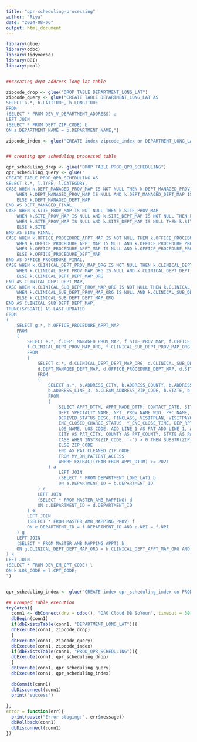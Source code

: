 ```yaml
---
title: "qpr-scheduling-processing"
author: "Riya"
date: "2024-08-06"
output: html_document
---
```


```r

library(glue)
library(odbc)
library(tidyverse)
library(DBI)
library(pool)


##creating dept address long lat table

zipcode_drop <- glue("DROP TABLE DEPARTMENT_LONG_LAT")
zipcode_query <- glue("CREATE TABLE DEPARTMENT_LONG_LAT AS
SELECT a.*, b.LATITUDE, b.LONGITUDE
FROM
(SELECT * FROM DEV_V_DEPARTMENT_ADDRESS) a
LEFT JOIN
(SELECT * FROM DEPT_ZIP_CODE) b
ON a.DEPARTMENT_NAME = b.DEPARTMENT_NAME;")

zipcode_index <- glue("CREATE index zipcode_index on DEPARTMENT_LONG_LAT (DEPARTMENT_ID)")


## creating qpr scheduling processed table

qpr_scheduling_drop <- glue("DROP TABLE PROD_QPR_SCHEDULING")
qpr_scheduling_query <- glue("
CREATE TABLE PROD_QPR_SCHEDULING AS
SELECT k.*, l.TYPE, l.CATEGORY,
CASE WHEN k.DEPT_MANAGED_PROV_MAP IS NOT NULL THEN k.DEPT_MANAGED_PROV_MAP
    WHEN k.DEPT_MANAGED_PROV_MAP IS NULL AND k.DEPT_MANAGED_DEPT_MAP IS NOT NULL THEN k.DEPT_MANAGED_DEPT_MAP
    ELSE k.DEPT_MANAGED_DEPT_MAP 
END AS DEPT_MANAGED_FINAL,
CASE WHEN k.SITE_PROV_MAP IS NOT NULL THEN k.SITE_PROV_MAP
    WHEN k.SITE_PROV_MAP IS NULL AND k.SITE_DEPT_MAP IS NOT NULL THEN k.SITE_DEPT_MAP
    WHEN k.SITE_PROV_MAP IS NULL AND k.SITE_DEPT_MAP IS NULL THEN k.SITE
    ELSE k.SITE
END AS SITE_FINAL,
CASE WHEN k.OFFICE_PROCEDURE_APPT_MAP IS NOT NULL THEN k.OFFICE_PROCEDURE_APPT_MAP
    WHEN k.OFFICE_PROCEDURE_APPT_MAP IS NULL AND k.OFFICE_PROCEDURE_PROV_MAP IS NOT NULL THEN k.OFFICE_PROCEDURE_PROV_MAP
    WHEN k.OFFICE_PROCEDURE_APPT_MAP IS NULL AND k.OFFICE_PROCEDURE_PROV_MAP IS NULL AND k.OFFICE_PROCEDURE_DEPT_MAP IS NOT NULL THEN k.OFFICE_PROCEDURE_DEPT_MAP
    ELSE k.OFFICE_PROCEDURE_DEPT_MAP
END AS OFFICE_PROCEDURE_FINAL,
CASE WHEN k.CLINICAL_DEPT_PROV_MAP_ORG IS NOT NULL THEN k.CLINICAL_DEPT_PROV_MAP_ORG
    WHEN k.CLINICAL_DEPT_PROV_MAP_ORG IS NULL AND k.CLINICAL_DEPT_DEPT_MAP_ORG IS NOT NULL THEN k.CLINICAL_DEPT_DEPT_MAP_ORG
    ELSE k.CLINICAL_DEPT_DEPT_MAP_ORG
END AS CLINICAL_DEPT_DEPT_MAP,
CASE WHEN k.CLINICAL_SUB_DEPT_PROV_MAP_ORG IS NOT NULL THEN k.CLINICAL_SUB_DEPT_PROV_MAP_ORG 
    WHEN k.CLINICAL_SUB_DEPT_PROV_MAP_ORG IS NULL AND k.CLINICAL_SUB_DEPT_DEPT_MAP_ORG IS NOT NULL THEN k.CLINICAL_SUB_DEPT_DEPT_MAP_ORG
    ELSE k.CLINICAL_SUB_DEPT_DEPT_MAP_ORG
END AS CLINICAL_SUB_DEPT_DEPT_MAP,
TRUNC(SYSDATE) AS LAST_UPDATED
FROM
(
    SELECT g.*, h.OFFICE_PROCEDURE_APPT_MAP
    FROM
    (
        SELECT e.*, f.DEPT_MANAGED_PROV_MAP, f.SITE_PROV_MAP, f.OFFICE_PROCEDURE_PROV_MAP, 
        f.CLINICAL_DEPT_PROV_MAP_ORG, f.CLINICAL_SUB_DEPT_PROV_MAP_ORG
        FROM
        (
            SELECT c.*, d.CLINICAL_DEPT_DEPT_MAP_ORG, d.CLINICAL_SUB_DEPT_DEPT_MAP_ORG, 
            d.DEPT_MANAGED_DEPT_MAP, d.OFFICE_PROCEDURE_DEPT_MAP, d.SITE_DEPT_MAP
            FROM
            (
                SELECT a.*, b.ADDRESS_CITY, b.ADDRESS_COUNTY, b.ADDRESS_LINE_1, b.ADDRESS_LINE_2, 
                b.ADDRESS_LINE_3, b.CLEAN_ADDRESS_ZIP_CODE, b.STATE, b.LATITUDE, b.LONGITUDE
                FROM
                (
                    SELECT APPT_DTTM, APPT_MADE_DTTM, CONTACT_DATE, SITE, DEPARTMENT_ID, DEPARTMENT_NAME, 
                    DEPT_SPECIALTY_NAME, NPI, PROV_NAME_WID, PRC_NAME, PAT_ENC_CSN_ID, VISIT_GROUP_NUM, VISIT_METHOD,
                    DERIVED_STATUS_DESC, FINCLASS, VISITPLAN, VISITPAYOR, 
                    ENC_CLOSED_CHARGE_STATUS, Y_ENC_CLOSE_TIME, DEP_RPT_GRP_SEVENTEEN,
                    LOS_NAME, LOS_CODE, ADD_LINE_1 AS PAT_ADD_LINE_1, ADD_LINE_2 AS PAT_ADD_LINE_2,
                    CITY AS PAT_CITY, COUNTY AS PAT_COUNTY, STATE AS PAT_STATE, 
                    CASE WHEN INSTR(ZIP_CODE, '-') > 0 THEN SUBSTR(ZIP_CODE, 1, INSTR(ZIP_CODE, '-') - 1)
                    ELSE ZIP_CODE
                    END AS PAT_CLEANED_ZIP_CODE
                    FROM MV_DM_PATIENT_ACCESS
                    WHERE EXTRACT(YEAR FROM APPT_DTTM) >= 2021
                ) a
                    LEFT JOIN 
                    (SELECT * FROM DEPARTMENT_LONG_LAT) b
                    ON a.DEPARTMENT_ID = b.DEPARTMENT_ID
            ) c
            LEFT JOIN
            (SELECT * FROM MASTER_AMB_MAPPING) d
            ON c.DEPARTMENT_ID = d.DEPARTMENT_ID
        ) e
        LEFT JOIN 
        (SELECT * FROM MASTER_AMB_MAPPING_PROV) f
        ON e.DEPARTMENT_ID = f.DEPARTMENT_ID AND e.NPI = f.NPI
    ) g
    LEFT JOIN
    (SELECT * FROM MASTER_AMB_MAPPING_APPT) h
    ON g.CLINICAL_DEPT_DEPT_MAP_ORG = h.CLINICAL_DEPT_APPT_MAP_ORG AND g.PRC_NAME = h.PRC_NAME
) k
LEFT JOIN 
(SELECT * FROM DEV_EM_CPT_CODE) l
ON k.LOS_CODE = l.CPT_CODE; 
")


qpr_scheduling_index <- glue("CREATE index qpr_scheduling_index on PROD_QPR_SCHEDULING (DEPARTMENT_ID, CAMPUS)")

## Grouped Table execution
tryCatch({
  conn1 <- dbConnect(drv = odbc(), "OAO Cloud DB SoYoun", timeout = 30)
  dbBegin(conn1)
  if(dbExistsTable(conn1, "DEPARTMENT_LONG_LAT")){
  dbExecute(conn1, zipcode_drop) 
  }
  dbExecute(conn1, zipcode_query) 
  dbExecute(conn1, zipcode_index)
  if(dbExistsTable(conn1, "PROD_QPR_SCHEDULING")){
  dbExecute(conn1, qpr_scheduling_drop) 
  }
  dbExecute(conn1, qpr_scheduling_query) 
  dbExecute(conn1, qpr_scheduling_index)
  
  dbCommit(conn1)
  dbDisconnect(conn1)
  print("success")
  
},
error = function(err){
  print(paste("Error staging:", err$message))
  dbRollback(conn1)
  dbDisconnect(conn1)
})

```
